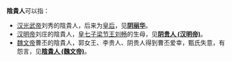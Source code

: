 '''陰貴人'''可以指：
*[[汉光武帝|汉光武帝]]刘秀的陰貴人，后来为[[皇后|皇后]]，见'''[[阴丽华|阴丽华]]'''。
*[[汉明帝|汉明帝]]刘庄的陰貴人，[[劉暢_(東漢)|皇七子梁节王刘畅]]的生母，见'''[[阴贵人_(汉明帝)|阴贵人 (汉明帝)]]'''。
*[[魏文帝|魏文帝]]曹丕的陰貴人，郭女王、李贵人、阴贵人得到曹丕爱幸，甄氏失意，有怨言，见'''[[曹丕#后妃|陰貴人 (魏文帝)]]'''。

{{disambig|Cat=三字封號消歧義}}